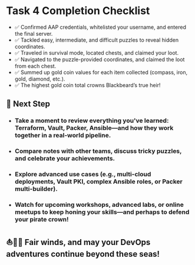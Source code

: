 # Task 4 Completion Checklist
* ✅ Confirmed AAP credentials, whitelisted your username, and entered the final server.
* ✅ Tackled easy, intermediate, and difficult puzzles to reveal hidden coordinates.
* ✅ Traveled in survival mode, located chests, and claimed your loot.
* ✅ Navigated to the puzzle-provided coordinates, and claimed the loot from each chest.
* ✅ Summed up gold coin values for each item collected (compass, iron, gold, diamond, etc.).
* ✅ The highest gold coin total crowns Blackbeard’s true heir!




## 📌 Next Step
* ### Take a moment to review everything you've learned: Terraform, Vault, Packer, Ansible—and how they work together in a real-world pipeline.
* ### Compare notes with other teams, discuss tricky puzzles, and celebrate your achievements.
* ### Explore advanced use cases (e.g., multi-cloud deployments, Vault PKI, complex Ansible roles, or Packer multi-builder).
* ### Watch for upcoming workshops, advanced labs, or online meetups to keep honing your skills—and perhaps to defend your pirate crown!

## ⛵🏴‍☠️ Fair winds, and may your DevOps adventures continue beyond these seas!